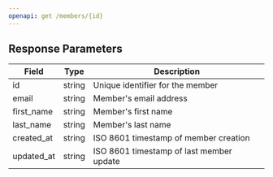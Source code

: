 ```yaml
---
openapi: get /members/{id}
---
```


## Response Parameters

| Field       | Type   | Description                              |
| ----------- | ------ | ---------------------------------------- |
| id          | string | Unique identifier for the member         |
| email       | string | Member's email address                   |
| first\_name | string | Member's first name                      |
| last\_name  | string | Member's last name                       |
| created\_at | string | ISO 8601 timestamp of member creation    |
| updated\_at | string | ISO 8601 timestamp of last member update |
